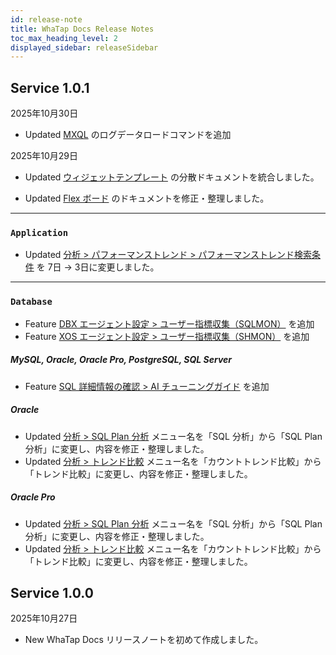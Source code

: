 ```yaml
---
id: release-note
title: WhaTap Docs Release Notes
toc_max_heading_level: 2
displayed_sidebar: releaseSidebar
---
```


## Service 1.0.1

2025年10月30日  

<div class='indentTab'>

- <Status priority='1'>Updated</Status> [MXQL](/mxql/mxql-loading#logsink) のログデータロードコマンドを追加  

</div>

2025年10月29日

<div class='indentTab'>

- <Status priority='1'>Updated</Status> [ウィジェットテンプレート](/widget-template) の分散ドキュメントを統合しました。

- <Status priority='1'>Updated</Status> [Flex ボード](/java/flex-board) のドキュメントを修正・整理しました。

---

### `Application`

- <Status priority='1'>Updated</Status> [分析 > パフォーマンストレンド > パフォーマンストレンド検索条件](/java/performance-trend#performance-trend-search-conditions) を 7日 → 3日に変更しました。

---

### `Database`

- <Status priority='1'>Feature</Status> [DBX エージェント設定 > ユーザー指標収集（SQLMON）](/oracle-pro/agent-dmx-settings#사용자-지표-수집-sqlmon) を追加
- <Status priority='1'>Feature</Status> [XOS エージェント設定 > ユーザー指標収集（SHMON）](/oracle-pro/agent-xos-settings#사용자-지표-수집-shmon) を追加

##### MySQL, Oracle, Oracle Pro, PostgreSQL, SQL Server

- <Status priority='1'>Feature</Status> [SQL 詳細情報の確認 > AI チューニングガイド](/mysql/instance-monitoring#ai-tuning-Guide-db) を追加

##### Oracle

- <Status priority='1'>Updated</Status> [分析 > SQL Plan 分析](/oracle/analysis-sql) メニュー名を「SQL 分析」から「SQL Plan 分析」に変更し、内容を修正・整理しました。  
- <Status priority='1'>Updated</Status> [分析 > トレンド比較](/oracle/analysis-count-trend) メニュー名を「カウントトレンド比較」から「トレンド比較」に変更し、内容を修正・整理しました。

##### Oracle Pro

- <Status priority='1'>Updated</Status> [分析 > SQL Plan 分析](/oracle-pro/analysis-sql) メニュー名を「SQL 分析」から「SQL Plan 分析」に変更し、内容を修正・整理しました。  
- <Status priority='1'>Updated</Status> [分析 > トレンド比較](/oracle-pro/analysis-count-trend) メニュー名を「カウントトレンド比較」から「トレンド比較」に変更し、内容を修正・整理しました。

</div>

## Service 1.0.0

2025年10月27日

- <Status priority='1'>New</Status> WhaTap Docs リリースノートを初めて作成しました。